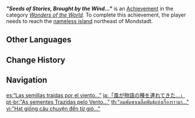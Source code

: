 {{Achievement Infobox
|id           = 81002
|order id     = 1002
|category     = Wonders of the World
|description  = Reach the [[Nameless Island|nameless island]] northeast of Mondstadt.
|requirements = 
|primogems    = 5
|tracking     = 
|hidden       = 1
|topic        = 
|type         = Exploration
}}
'''''"Seeds of Stories, Brought by the Wind..."''''' is an [[Achievement]] in the category ''[[Wonders of the World]]''. To complete this achievement, the player needs to reach the [[Nameless Island|nameless island]] northeast of Mondstadt.
<!--
==Trivia==

==Video Guides==
{{EVT
|video1   = 
|caption1 = 
}}
-->
==Other Languages==
{{Other Languages
|en      = "Seeds of Stories, Brought by the Wind..."
|zhs     = 「风带来了故事的种子…」
|zhs_rm  = "Fēng Dàiláile Gùshì de Zhǒngzǐ..."
|zht     = 「風帶來了故事的種子…」
|zht_rm  = "Fēng Dàiláile Gùshì de Zhǒngzǐ..."
|zh_tl   = "The Wind Brought the Seeds of Stories Here..."
|ja      = 「風が物語の種を連れてきた…」
|ja_rm   = "Kaze ga Monogatari no Tane wo Tsurete Kita..."
|ja_tl   = "Wind Brought the Seeds of Stories..."
|ko      = 「바람은 이야기의 씨앗을 가져오고…」
|ko_rm   = "Barameun Iyagi-ui Ssiaseul Gajyeoogo..."
|ko_tl   = "Wind Brings Seed of Stories..."
|es      = “Las semillas traídas por el viento...”
|es_tl   = "The Seeds Brought By the Wind..."
|fr      = «&nbsp;Les graines d'histoires apportées par le vent...&nbsp;»
|fr_tl   = "The Seeds of Stories Brought by the Wind..."
|ru      = Семена истории, принесённые ветром...
|ru_tl   = Seeds of Story, Brought by the Wind...
|th      = "ลมพัดพาเมล็ดพันธุ์แห่งเรื่องราวมา..."
|th_rm   = "Lom Phat Pha Malet Phan haeng Rueangrao Ma..."
|th_tl   = 
|vi      = "Hạt giống câu chuyện đến từ gió..."
|vi_tl   = 
|de      = „Die Samen der Geschichte, vom Wind hergetragen&nbsp;...“
|de_tl   = "The Seeds of a Story, Carried by the Wind..."
|id      = "Benih Cerita yang Dibawa Angin..."
|id_tl   = "Seeds of Stories that Carried by the Wind..."
|pt      = "As sementes Trazidas pelo Vento..."
|pt_tl   = "The Seeds Brought By the Wind..."
|tr      = “Rüzgarla Gelen Hikayelerin Tohumları…”
|tr_tl   = "Seeds of Stories Coming With the Wind..."
|it      = Il vento porta i semi delle storie…
|it_tl   = The Wind Brings the Seed of the Stories...
}}

==Change History==
{{Change History|1.0}}
<!--
==References==
{{Reflist}}
-->
==Navigation==
{{Achievement Navbox|Wonders of the World|Exploration}}

[[es:“Las semillas traídas por el viento...”]]
[[ja:「風が物語の種を連れてきた…」]]
[[pt-br:"As sementes Trazidas pelo Vento..."]]
[[th:"ลมพัดพาเมล็ดพันธุ์แห่งเรื่องราวมา..."]]
[[vi:"Hạt giống câu chuyện đến từ gió..."]]